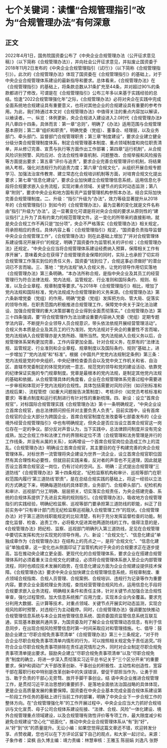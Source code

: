 # 七个关键词：读懂“合规管理指引”改为“合规管理办法”有何深意
## 正文
2022年4月1日，国务院国资委公布了《中央企业合规管理办法（公开征求意见稿）》（以下简称《合规管理办法》），并向社会公开征求意见，并拟废止国资委于2018年11月2日发布的《中央企业合规管理指引（试行）》（以下简称《合规管理指引》）。此次的《合规管理办法》体现了国资委在《合规管理指引》的基础上，对于中央企业合规管理体系建设的最新指导和要求。总体看来，《合规管理办法》在《合规管理指引》的基础上，将条款总数从31条扩充至44条，并对超过90%的条款都进行了修改，可谓是在《合规管理指引》公布三年多以来基于实践经验的总结。恰逢“2022合规管理强化年”之际，《合规管理办法》必将对央企在实践中完成全面系统地合规建设具有重要意义，也将对其他企业的合规建设具有重要的参考作用。为此，我们特通过本文对《合规管理办法》中值得关注的重点内容加以解读，以飨读者。一、纵览：体例更新，央企合规进入建设进入2.0时代《合规管理办法》共八章四十四条，具体而言：第一章“总则”，明确了《办法》适用范围与合规管理基本原则；第二章“组织和职责”，明确党委（党组）、董事会、经理层，以及业务部门、牵头部门、监督部门合规管理职责；第三章“制度建设”，要求企业建立健全分级分类合规管理制度体系，制定合规管理基本制度、重点领域制度和岗位职责清单，并从修订完善、宣贯与执行等方面作出工作部署；第四章“运行机制”，从合规风险识别预警、风险应对、合法合规性审查机制、问题整改、合规举报和风险报告等方面提出要求；第五章“评价与追责”，要求企业完善合规管理评价机制，将结果纳入考核，强化对违规行为的追责力度；第六章“合规文化”，从组织开展合规专题学习、加强法治宣传教育、建立常态化合规培训机制等方面，对培育合规文化提出要求；第七章“信息化建设”，要求企业加快建立合规管理信息系统，运用信息化手段将合规要求嵌入业务流程，实现对重点领域、关键节点的实时动态监测；第八章“附则”，要求中央企业和地方国有资产监督管理机构参照本办法，结合实际加快完善合规管理制度。二、升级：“指引”升级为“办法”，效力等级显著提升从2018年的《合规管理指引》到如今的《合规管理办法》，最为显著的变化就是文件名称由“指引”升级为“办法”。这一显著变化可谓是将对央企合规的要求从原则性的“建议指引”上升为了具有约束力的规范管理文件。这一变化的所带来的直接影响，就是央企合规工作不再只是“加分项”，央企不严格落实《合规管理办法》相关规定，将承担相应的责任。具体内容上看：《合规管理指引》规定，“国资委负责指导监督中央企业合规管理工作”，《合规管理办法》则在此基础上增加了“并对合规管理体系建设情况开展评价”的规定，明确了国资委作为监管机关的评价权；《合规管理办法》还规定，“中央企业应当将合规管理体系建设经费纳入预算，保障相关工作有序开展”，意味着央企在获得了合规管理资金保障的同时，实际上也承担了切实将合规管理工作落实到位的责任义务，国资委“钱到位了，合规这事必须做好”的潜台词已不言而喻。三、落地：“党内法规”纳入合规义务，让党的领导作用切实落地《合规管理办法》第三条明确，“本办法所称合规，是指中央企业及其员工的经营管理行为符合法律法规、党内法规、监管规定、行业准则和国际条约、规则、标准，以及企业章程、规章制度等要求。”与2018年《合规管理指引》相比，增加了党内法规和国际标准，党内法规成为合规管理新的义务来源。《合规管理办法》第六条新增党委（党组）的作用，明确“党委（党组）发挥把方向、管大局、促落实的领导作用，在职责范围内积极推进合规管理工作，保障党中央关于深化法治建设、加强合规管理的重大决策部署在企业得到全面贯彻落实。”《合规管理办法》第三十四条强调，要“将合规管理作为法治建设重要内容纳入党委（党组）定期专题学法内容，不断提升企业领导人员合规意识，带头依法依规开展经营管理活动”。合规义务本质是企业及其员工的行为准则，党内法规对于央企的重要性不言而喻，党内法规纳入合规管理亦是大势所趋、理所当然。党内法规纳入合规义务以后，合规管理体系架构更加完善，工作内容更加全面。针对合规义务，在原有的“法律法规、监管规定、行业准则和企业章程、规章制度以及国际条约、规则”基础上，进一步增加了“党内法规”和“标准”。根据《中国共产党党内法规制定条例》第三条：党内法规是党的中央组织，中央纪律检查委员会以及党中央工作机关和省、自治区、直辖市党委制定的体现党的统一意志、规范党的领导和党的建设活动、依靠党的纪律保证实施的专门规章制度。党章是最根本的党内法规，是制定其他党内法规的基础和依据。从合规管理具体的角度看，企业在合规管理体系完善过程中需要进一步审视和体现对于党内法规的合规性。具体包括需要对风险识别（如识别标准和违规后果）、流程管控（如重大问题报告决策制度）、考核评价（如党员考核标准和要求）等重点制度和运行机制进行有针对性的重新梳理。四、新设：设立“首席合规官”，对标国际合规管理实践《合规管理办法》第十一条明确规定，“中央企业设立首席合规官，由总法律顾问担任并对主要负责人负责”。目前实践中，设有首席合规官的企业大部分为跨国企业，首席合规官制度在发改委等七部委发布的《企业境外经营合规管理指引》中也有明确规定，但央企是否应当设立首席合规官这一岗位存在一定的争议。部分反对声音认为，当下实践中，总法律顾问制度并没有完全成熟，加之合规工作和法律工作的界限和定位不清（合规管理和法务管理是并行的工作线条，并没有从属的关系），如再增设一个首席合规官岗位会造成工作上的混乱。《合规管理办法》明确设立首席合规官，其主要目的在于构建完善的央企合规管理体系，对标世界一流管理将央企建设为世界一流企业，设立首席合规官职位固然有其合理性和必要性，但就目前实践来看，反对者的声音也不无道理，因此就是否设立首席合规官这一岗位，仍有讨论的空间。五、明确：正式提出合规管理“三道防线”《合规管理办法》第十四条规定，“纪检监察机构和审计、巡视等部门在职权范围内履行‘第三道防线’职责”，是在总结合规实践的基础上，将这一经验以立法的方式确定下来，明确每道防线的具体职责，业务部门、合规牵头部门、纪检机构和审计、巡视部门分工明确、层层把关，切实落实合规责任，为央企搭建完备、系统的合规体系提供了先进且实用的规则指引。《合规管理办法》，吸收地方合规管理指引的实践经验，明确纪检监察、巡视等部门要承担第三道防线的职能，纠正了目前实务中“只有审计部门而无纪检监察巡视融入合规管理工作”的现状。《合规管理办法》对于第三道防线职能规定的比较清楚，有利于充分发挥监督检查的功能。制度化监督、检查、追责工作，必将极大促进其他两道防线的工作。值得注意的是，《合规管理办法》把纪检、监察、巡视部门明确列入第三道防线，足见在合规管理中要切实发挥和充分实现党的领导作用。六、新设：“合规文化”、“信息化建设”单独成章作为《合规管理办法》在结构上的亮点之一，是将“合规文化”、“信息化建设”单独成章，这一变化也从侧面印证了监管机构对于央企的合规要求正在逐步提高，旨在推动央企建立更全面、更现代化的合规管理体系，要求企业在搭建合规管理体系时必须着重关注合规文化的建设，必须将合规管理体系嵌入至企业内部管理流程，同时也顺应技术发展的趋势，在信息化建设方面为企业合规建设提供技术保障。《合规管理办法》要求中央企业加快建立合规管理信息系统，将规章制度、重点领域合规指南、合规人员管理、合规案例、合规培训、违规行为记录等作为重要内容。要求企业全面梳理业务流程，查找经营管理合规风险点，运用信息化手段将合规要求嵌入业务流程，明确相关条件和责任主体，针对关键节点加强合法合规性审查，强化过程管控。加大信息系统推广应用力度，实现本企业内全覆盖。要求充分利用大数据、云计算等技术，对重点领域、关键节点开展实时动态监测，实现合规风险即时预警，对违规行为主动截停。同时，《合规管理办法》强调要加快推动合规管理信息系统与本企业其他管理信息系统、国资委国资监管信息系统互联互通，实现基本数据共通共享，为国资委及时了解企业合规管理动态信息，有利于信息同步，在出现合规风险预警信息时第一时间采取应对和管理措施。七、倡导：鼓励企业建立“尽职合规免责事项清单”《合规管理办法》第三十三条规定，“对于符合企业尽职合规免责事项清单内情形的行为，可以按照相关规定免于责任追究。”将符合企业尽职合规免责事项排除在责任追究情形之外，同时对企业制定尽职合规免责事项清单提出要求。鼓励央企建立“尽职合规免责事项清单”以及“尽职合规免责”制度的确立，将进一步深入贯彻落实习近平总书记关于“三个区分开来”的重要要求，保护和调动广大干部改革创新、干事创业的积极性、主动性和创造性，宽容干部在履职行权中特别是改革创新中的失误错误，督促干部担当作为，让勇于担当、敢于负责的干部心无旁骛、放开手脚干事创业。结 语中央企业推进合规管理工作，是贯彻习近平法治思想的重要抓手、是落地全面依法治国战略的具体体现，更是企业高质量发展的重要保障。国资委在中央企业基本完成全面合规体系建设第一阶段工作任务的基础上进行当前工作的部署，明确了中央企业下一步合规工作的整体方向。在“合规管理强化年”的工作开展过程中，中央企业应当大力抓好合规培训与文化宣贯、母子公司合规体系建设衔接、“法律、合规、风险”一体化建设、境外合规管理重点领域建设，以及合规管理有效性评价等专项工作，最大限度减少和避免合规建设“空心化”“纸面化”，推动中央企业合规管理体系从“有”到“好”，从“好”到“优”的质量提升。无讼小编：如果您觉得这篇文章还不错，欢迎转发分享、点赞收藏，您也可以在下方评论区留下自己的观点，和大家一起讨论。来源：子象作者：梁枫 岳久博主编：靖力责编：林慧审核：王雅玉 陈丽娟 刘逸凡 张野